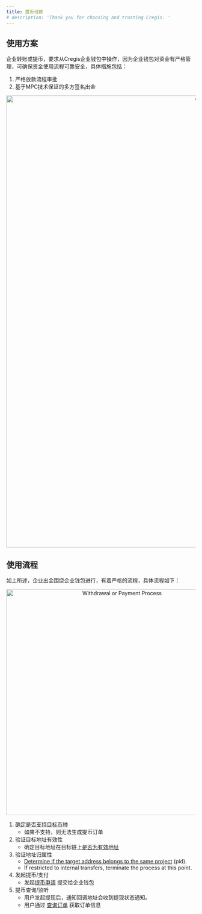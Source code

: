 ```yaml
---
title: 提币付款
# description: 'Thank you for choosing and trusting Cregis. '
---
```

## 使用方案

企业转账或提币，要求从Cregis企业钱包中操作，因为企业钱包对资金有严格管理，可确保资金使用流程可靠安全，具体措施包括：

1. 严格放款流程审批
2. 基于MPC技术保证的多方签名出金
<p align="center">
<img
  src="/images/intro05.png"
  alt="withdrawal or payment scenario" width="1200" height="auto"
/>
</p>

## 使用流程
如上所述，企业出金围绕企业钱包进行，有着严格的流程，具体流程如下：
<p align="center">
<img alt="Withdrawal or Payment Process" src="/images/intro06.png" alt="" width="600" height="auto"/>
</p>

1. [确定是否支持目标币种](/api-reference/request-apis/currency-query)
   * 如果不支持，则无法生成提币订单
2. 验证目标地址有效性
   * 确定目标地址在目标链上[是否为有效地址](/api-reference/request-apis/validation-address-legality)
3. 验证地址归属性
   * [Determine if the target address belongs to the same project](/api-reference/request-apis/validation-address-existence) (pid).
   * If restricted to internal transfers, terminate the process at this point.
4. 发起提币/支付
   * 发起[提币申请](/api-reference/request-apis/payout-create) 提交给企业钱包 
5. 提币查询/监听
   * 用户发起提现后，通知回调地址会收到提现状态通知。
   * 用户通过 [查询订单](/api-reference/request-apis/payout-query) 获取订单信息
